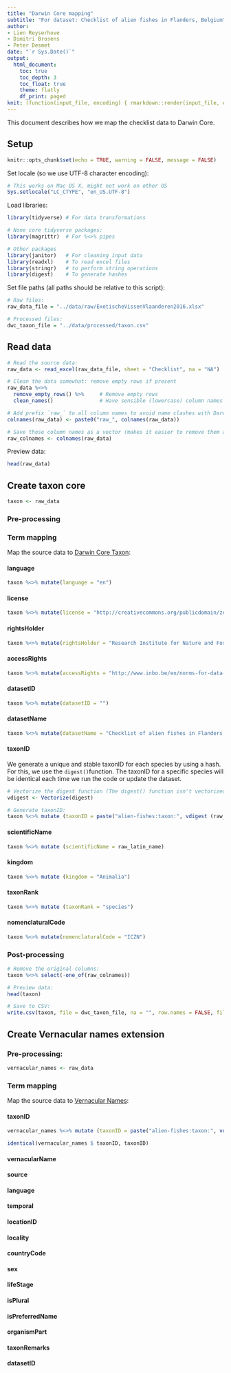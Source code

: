 ```yaml
---
title: "Darwin Core mapping"
subtitle: "For dataset: Checklist of alien fishes in Flanders, Belgium"
author:
- Lien Reyserhove
- Dimitri Brosens
- Peter Desmet
date: "`r Sys.Date()`"
output:
  html_document:
    toc: true
    toc_depth: 3
    toc_float: true
    theme: flatly
    df_print: paged
knit: (function(input_file, encoding) { rmarkdown::render(input_file, encoding = encoding, output_file = paste0("../docs/",sub(".Rmd", ".html", basename(input_file))))})
---
```


This document describes how we map the checklist data to Darwin Core.

## Setup

```r
knitr::opts_chunk$set(echo = TRUE, warning = FALSE, message = FALSE)
```

Set locale (so we use UTF-8 character encoding):

```r
# This works on Mac OS X, might not work on other OS
Sys.setlocale("LC_CTYPE", "en_US.UTF-8")
```

Load libraries:

```r
library(tidyverse) # For data transformations

# None core tidyverse packages:
library(magrittr)  # For %<>% pipes

# Other packages
library(janitor)   # For cleaning input data
library(readxl)    # To read excel files
library(stringr)   # to perform string operations
library(digest)    # To generate hashes
```

Set file paths (all paths should be relative to this script):
 
```r
# Raw files:
raw_data_file = "../data/raw/ExotischeVissenVlaanderen2016.xlsx"

# Processed files:
dwc_taxon_file = "../data/processed/taxon.csv"
```

## Read data

```r
# Read the source data:
raw_data <- read_excel(raw_data_file, sheet = "Checklist", na = "NA") 

# Clean the data somewhat: remove empty rows if present
raw_data %<>%
  remove_empty_rows() %>%     # Remove empty rows
  clean_names()               # Have sensible (lowercase) column names

# Add prefix `raw_` to all column names to avoid name clashes with Darwin Core terms:
colnames(raw_data) <- paste0("raw_", colnames(raw_data))

# Save those column names as a vector (makes it easier to remove them all later):
raw_colnames <- colnames(raw_data)
```

Preview data:

```r
head(raw_data)
```

## Create taxon core

```r
taxon <- raw_data
```

### Pre-processing
### Term mapping
 
Map the source data to [Darwin Core Taxon](http://rs.gbif.org/core/dwc_taxon_2015-04-24.xml):
 
#### language

```r
taxon %<>% mutate(language = "en")
```

#### license

```r
taxon %<>% mutate(license = "http://creativecommons.org/publicdomain/zero/1.0/")
```

#### rightsHolder

```r
taxon %<>% mutate(rightsHolder = "Research Institute for Nature and Forest (INBO)")

```

#### accessRights

```r
taxon %<>% mutate(accessRights = "http://www.inbo.be/en/norms-for-data-use")
```

#### datasetID

```r
taxon %<>% mutate(datasetID = "")
```

#### datasetName

```r
taxon %<>% mutate(datasetName = "Checklist of alien fishes in Flanders, Belgium")
```

#### taxonID

We generate a unique and stable taxonID for each species by using a hash. For this, we use the `digest()`function. The taxonID for a specific species will be identical each time we run the code or update the dataset.

```r
# Vectorize the digest function (The digest() function isn't vectorized. So if you pass in a vector, you get one value for the whole vector rather than a digest for each element of the vector):
vdigest <- Vectorize(digest)

# Generate taxonID:
taxon %<>% mutate (taxonID = paste("alien-fishes:taxon:", vdigest (raw_latin_name, algo="md5")))

```

#### scientificName

```r
taxon %<>% mutate (scientificName = raw_latin_name)
```

#### kingdom

```r
taxon %<>% mutate (kingdom = "Animalia")
```

#### taxonRank

```r
taxon %<>% mutate (taxonRank = "species")
```

#### nomenclaturalCode

```r
taxon %<>% mutate(nomenclaturalCode = "ICZN")
```

### Post-processing

```r
# Remove the original columns:
taxon %<>% select(-one_of(raw_colnames))

# Preview data:
head(taxon)

# Save to CSV:
write.csv(taxon, file = dwc_taxon_file, na = "", row.names = FALSE, fileEncoding = "UTF-8")
```

## Create Vernacular names extension

### Pre-processing:
```r
vernacular_names <- raw_data
```

### Term mapping
Map the source data to [Vernacular Names](http://rs.gbif.org/extension/gbif/1.0/vernacularname.xml):

#### taxonID
```r
vernacular_names %<>% mutate (taxonID = paste("alien-fishes:taxon:", vdigest (raw_latin_name, algo="md5")))

identical(vernacular_names $ taxonID, taxonID)
```


#### vernacularName
#### source	
#### language
#### temporal
#### locationID
#### locality
#### countryCode
#### sex
#### lifeStage
#### isPlural
#### isPreferredName
#### organismPart
#### taxonRemarks
#### datasetID
